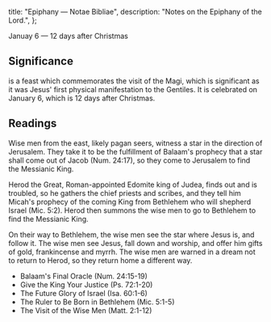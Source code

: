   title: "Epiphany — Notae Bibliae",
  description: "Notes on the Epiphany of the Lord.",
};

<Initial text="Epiphany" />

Januay 6 — 12 days after Christmas

## Significance

<Definition lang="greek" anchor="epiphaneia" text="Epiphany" /> is a feast which commemorates the visit of the Magi, which is significant as it was Jesus' first physical manifestation to the Gentiles. It is celebrated on January 6, which is 12 days after Christmas.

## Readings

Wise men from the east, likely pagan seers, witness a star in the direction of Jerusalem. They take it to be the fulfillment of Balaam's prophecy that a star shall come out of Jacob (Num. 24:17), so they come to Jerusalem to find the Messianic King.

Herod the Great, Roman-appointed Edomite king of Judea, finds out and is troubled, so he gathers the chief priests and scribes, and they tell him Micah's prophecy of the coming King from Bethlehem who will shepherd Israel (Mic. 5:2). Herod then summons the wise men to go to Bethlehem to find the Messianic King.

On their way to Bethlehem, the wise men see the star where Jesus is, and follow it. The wise men see Jesus, fall down and worship, and offer him gifts of gold, frankincense and myrrh. The wise men are warned in a dream not to return to Herod, so they return home a different way.

- Balaam's Final Oracle (Num. 24:15-19)
- Give the King Your Justice (Ps. 72:1-20)
- The Future Glory of Israel (Isa. 60:1-6)
- The Ruler to Be Born in Bethlehem (Mic. 5:1-5)
- The Visit of the Wise Men (Matt. 2:1-12)
